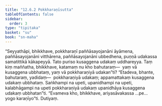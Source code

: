 ```yaml
---
title: "12.6.2 Pokkharaṇīsutta"
tableOfContents: false
sidebar:
  order: 3
type: "tipitaka"
basket: "su"
book: "sn-maha"
---
```



<DynamicBreadcrumb />

<Division number="1122" book="sn-maha">

<Paragraph number="2411" book="sn-maha">
“Seyyathāpi, bhikkhave, pokkharaṇī paññāsayojanāni āyāmena, paññāsayojanāni vitthārena, paññāsayojanāni ubbedhena, puṇṇā udakassa samatittikā kākapeyyā. Tato puriso kusaggena udakaṃ uddhareyya. Taṃ kiṃ maññatha, bhikkhave, katamaṃ nu kho bahutaraṃ—  yaṃ vā kusaggena ubbhataṃ, yaṃ vā pokkharaṇiyā udakan”ti? “Etadeva, bhante, bahutaraṃ, yadidaṃ—  pokkharaṇiyā udakaṃ; appamattakaṃ kusaggena udakaṃ ubbhataṃ. Saṅkhampi na upeti, upanidhampi na upeti, kalabhāgampi na upeti pokkharaṇiyā udakaṃ upanidhāya kusaggena udakaṃ ubbhatan”ti. “Evameva kho, bhikkhave, ariyasāvakassa …pe…  yogo karaṇīyo”ti.

</Paragraph>
</Division>

<Paragraph number="2412" type="center" book="sn-maha">
Dutiyaṃ.
</Paragraph>